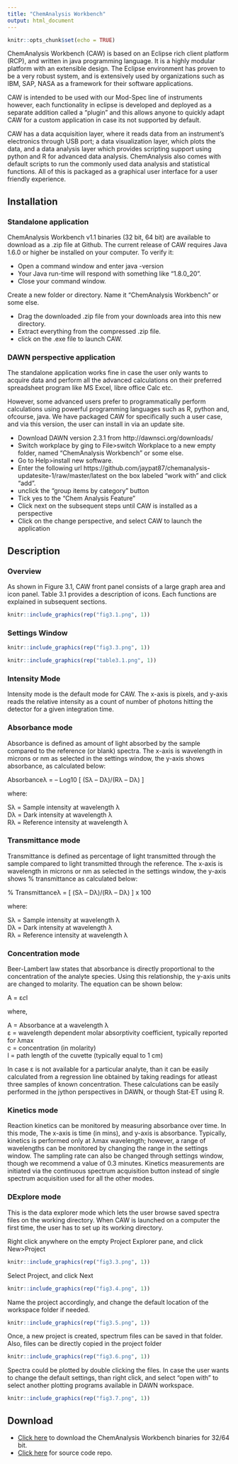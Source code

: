 ```yaml
---
title: "ChemAnalysis Workbench"
output: html_document
---
```


```r
knitr::opts_chunk$set(echo = TRUE)
```


ChemAnalysis Workbench (CAW) is based on an Eclipse rich client platform (RCP), and written in java programming language. It is a highly modular platform with an extensible design. The Eclipse environment has proven to be a very robust system, and is extensively used by organizations such as IBM, SAP, NASA as a framework for their software applications. 
  
CAW is intended to be used with our Mod-Spec line of instruments however, each functionality in eclipse is developed and deployed as a separate addition called a “plugin” and this allows anyone to quickly adapt CAW for a custom application in case its not supported by default.
  
CAW has a data acquisition layer, where it reads data from an instrument's electronics through USB port; a data visualization layer, which plots the data, and a data analysis layer which provides scripting support using python and R for advanced data analysis. ChemAnalysis also comes with default scripts to run the commonly used data analysis and statistical functions. All of this is packaged as a graphical user interface for a user friendly experience.

## Installation

### Standalone application

ChemAnalysis Workbench v1.1 binaries (32 bit, 64 bit) are available to download as a .zip file at Github. The current release of CAW requires Java 1.6.0 or higher be installed on your computer. To verify it:
  
- Open a command window and enter java -version
- Your Java run-time will respond with something like "1.8.0_20". 
- Close your command window.
  
Create a new folder or directory. Name it "ChemAnalysis Workbench" or some else.
  
- Drag the downloaded .zip file from your downloads area into this new directory.
- Extract everything from the compressed .zip file.
- click on the .exe file to launch CAW.

### DAWN perspective application

The standalone application works fine in case the user only wants to acquire data and perform all the advanced calculations on their preferred spreadsheet program like MS Excel, libre office Calc etc. 
  
However, some advanced users prefer to programmatically perform calculations using powerful programming languages such as R, python and, ofcourse, java. We have packaged CAW for specifically such a user case, and via this version, the user can install in via an update site.
  
- Download DAWN version 2.3.1 from http://dawnsci.org/downloads/
- Switch workplace by ging to File>switch Workplace to a new empty folder, named "ChemAnalysis Workbench" or some else.
- Go to Help>install new software.
- Enter the following url https://github.com/jaypat87/chemanalysis-updatesite-1/raw/master/latest on the box labeled “work with” and click “add”.
- unclick the “group items by category” button
- Tick yes to the “Chem Analysis Feature”
- Click next on the subsequent steps until CAW is installed as a perspective
- Click on the change perspective, and select CAW to launch the application

## Description

### Overview

As shown in Figure 3.1, CAW front panel consists of a large graph area and icon panel. Table 3.1 provides a description of icons. Each functions are explained in subsequent sections.

```r
knitr::include_graphics(rep("fig3.1.png", 1))

```
  
### Settings Window  

```r
knitr::include_graphics(rep("fig3.3.png", 1))

```
  
```r
knitr::include_graphics(rep("table3.1.png", 1))

```
  
### Intensity Mode   

Intensity mode is the default mode for CAW. The x-axis is pixels, and y-axis reads the relative intensity as a count of number of photons hitting the detector for a given integration time. 
  
### Absorbance mode
  
Absorbance is defined as amount of light absorbed by the sample compared to the reference (or blank) spectra. The x-axis is wavelength in microns or nm as selected in the settings window, the y-axis shows absorbance, as calculated below:
  
Absorbanceλ = – Log10 [ (Sλ – Dλ)/(Rλ – Dλ) ]  

where:  

Sλ = Sample intensity at wavelength λ  
Dλ = Dark intensity at wavelength λ  
Rλ = Reference intensity at wavelength λ  

### Transmittance mode  

Transmittance is defined as percentage of light transmitted through the sample compared to light
transmitted through the reference. The x-axis is wavelength in microns or nm as selected in the settings window, the y-axis shows % transmittance as calculated below:  

% Transmittanceλ = [ (Sλ – Dλ)/(Rλ – Dλ) ] x 100  

where:  

Sλ = Sample intensity at wavelength λ  
Dλ = Dark intensity at wavelength λ  
Rλ = Reference intensity at wavelength λ  

### Concentration mode  

Beer-Lambert law states that absorbance is directly proportional to the concentration of the analyte species. Using this relationship, the y-axis units are changed to molarity. The equation can be shown below:  

A = ε*c*l  

where,  

A = Absorbance at a wavelength λ  
ε = wavelength dependent molar absorptivity coefficient, typically reported for λmax  
c = concentration (in molarity)  
l = path length of the cuvette (typically equal to 1 cm)  
  
In case ε is not available for a particular analyte, than it can be easily calculated from a regression line obtained by taking readings for atleast three samples of known concentration. These calculations can be easily performed in the jython perspectives in DAWN, or though Stat-ET using R.  

### Kinetics mode  

Reaction kinetics can be monitored by measuring absorbance over time. In this mode, The x-axis is time (in mins), and y-axis is absorbance. Typically, kinetics is performed only at λmax wavelength; however, a range of wavelengths can be monitored by changing the range in the settings window. The sampling rate can also be changed through settings window, though we recommend a value of 0.3 minutes. Kinetics measurements are initiated via the continuous spectrum acquisition button instead of single spectrum acquisition used for all the other modes.
  
### DExplore mode
  
This is the data explorer mode which lets the user browse saved spectra files on the working directory. When CAW is launched on a computer the first time, the user has to set up its working directory.   

Right click anywhere on the empty Project Explorer pane, and click New>Project  

```r
knitr::include_graphics(rep("fig3.3.png", 1))

```
  
Select Project, and click Next  

```r
knitr::include_graphics(rep("fig3.4.png", 1))

```
  
Name the project accordingly, and change the default location of the workspace folder if needed.

```r
knitr::include_graphics(rep("fig3.5.png", 1))

```
  
  
Once, a new project is created, spectrum files can be saved in that folder. Also, files can be directly copied in the project folder

```r
knitr::include_graphics(rep("fig3.6.png", 1))

```
  
Spectra could be plotted by double clicking the files. In case the user wants to change the default settings, than right click, and select “open with” to select another plotting programs available in DAWN workspace.

```r
knitr::include_graphics(rep("fig3.7.png", 1))

```
 
## Download  

- [Click here](https://github.com/jaypat87/chemanalysis-updatesite-1/tree/master/binary) to download the ChemAnalysis Workbench binaries for 32/64 bit.  
- [Click here](https://github.com/jaypat87/chemanalysis-1) for source code repo.  
